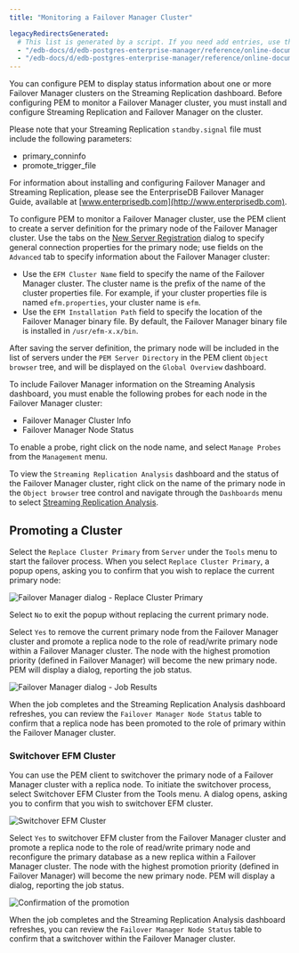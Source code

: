 ```yaml
---
title: "Monitoring a Failover Manager Cluster"

legacyRedirectsGenerated:
  # This list is generated by a script. If you need add entries, use the `legacyRedirects` key.
  - "/edb-docs/d/edb-postgres-enterprise-manager/reference/online-documentation/8.0/monitoring_a_failover_manager_cluster.html"
  - "/edb-docs/d/edb-postgres-enterprise-manager/reference/online-documentation/latest/monitoring_a_failover_manager_cluster.html"
---
```


<div id="monitoring_a_failover_manager_cluster" class="registered_link"></div>

You can configure PEM to display status information about one or more Failover Manager clusters on the Streaming Replication dashboard. Before configuring PEM to monitor a Failover Manager cluster, you must install and configure Streaming Replication and Failover Manager on the cluster.

Please note that your Streaming Replication `standby.signal` file must include the following parameters:

-   primary_conninfo
-   promote_trigger_file

For information about installing and configuring Failover Manager and Streaming Replication, please see the EnterpriseDB Failover Manager Guide, available at [www.enterprisedb.com](http://www.enterprisedb.com).

To configure PEM to monitor a Failover Manager cluster, use the PEM client to create a server definition for the primary node of the Failover Manager cluster. Use the tabs on the [New Server Registration](../01_toc_pem_getting_started/07_pem_define_connection/#pem_define_connection) dialog to specify general connection properties for the primary node; use fields on the `Advanced` tab to specify information about the Failover Manager cluster:

-   Use the `EFM Cluster Name` field to specify the name of the Failover Manager cluster. The cluster name is the prefix of the name of the cluster properties file. For example, if your cluster properties file is named `efm.properties`, your cluster name is `efm`.
-   Use the `EFM Installation Path` field to specify the location of the Failover Manager binary file. By default, the Failover Manager binary file is installed in `/usr/efm-x.x/bin`.

After saving the server definition, the primary node will be included in the list of servers under the `PEM Server Directory` in the PEM client `Object browser` tree, and will be displayed on the `Global Overview` dashboard.

To include Failover Manager information on the Streaming Analysis dashboard, you must enable the following probes for each node in the Failover Manager cluster:

-   Failover Manager Cluster Info
-   Failover Manager Node Status

To enable a probe, right click on the node name, and select `Manage Probes` from the `Management` menu.

To view the `Streaming Replication Analysis` dashboard and the status of the Failover Manager cluster, right click on the name of the primary node in the `Object browser` tree control and navigate through the `Dashboards` menu to select [Streaming Replication Analysis](01_dashboards/16_str_replication_dashboard/#str_replication_dashboard).

## Promoting a Cluster

Select the `Replace Cluster Primary` from `Server` under the `Tools` menu to start the failover process. When you select `Replace Cluster Primary`, a popup opens, asking you to confirm that you wish to replace the current primary node:

![Failover Manager dialog - Replace Cluster Primary](../images/fm_replace_primary.png)

Select `No` to exit the popup without replacing the current primary node.

Select `Yes` to remove the current primary node from the Failover Manager cluster and promote a replica node to the role of read/write primary node within a Failover Manager cluster. The node with the highest promotion priority (defined in Failover Manager) will become the new primary node. PEM will display a dialog, reporting the job status.

![Failover Manager dialog - Job Results](../images/fm_job_result.png)

When the job completes and the Streaming Replication Analysis dashboard refreshes, you can review the `Failover Manager Node Status` table to confirm that a replica node has been promoted to the role of primary within the Failover Manager cluster.

### Switchover EFM Cluster

You can use the PEM client to switchover the primary node of a Failover Manager cluster with a replica node. To initiate the switchover process, select Switchover EFM Cluster from the Tools menu. A dialog opens, asking you to confirm that you wish to switchover EFM cluster.

![Switchover EFM Cluster](../images/fm_switchover_cluster.png)

Select `Yes` to switchover EFM cluster from the Failover Manager cluster and promote a replica node to the role of read/write primary node and reconfigure the primary database as a new replica within a Failover Manager cluster. The node with the highest promotion priority (defined in Failover Manager) will become the new primary node. PEM will display a dialog, reporting the job status.

![Confirmation of the promotion](../images/fm_switchover_job_result.png)

When the job completes and the Streaming Replication Analysis dashboard refreshes, you can review the `Failover Manager Node Status` table to confirm that a switchover within the Failover Manager cluster.
